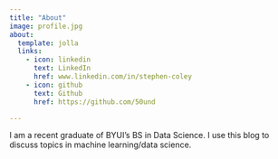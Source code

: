 ```yaml
---
title: "About"
image: profile.jpg
about:
  template: jolla
  links:
    - icon: linkedin
      text: LinkedIn
      href: www.linkedin.com/in/stephen-coley
    - icon: github
      text: Github
      href: https://github.com/50und

---
```


I am a recent graduate of BYUI's BS in Data Science. I use this blog to discuss topics in machine learning/data science.
